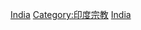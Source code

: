 {{Commonscat|Hinduism in India}}

[[Category:各國印度教|India]]
[[Category:印度宗教|Category:印度宗教]]
[[Category:亞洲印度教|India]]